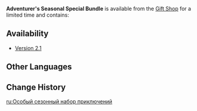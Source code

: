 {{Item Infobox
|id           = 115034
|type         = Bundles
|quality      = 3
|description  = 
|source1      = [[Gift Shop]] for a limited time
}}
'''Adventurer's Seasonal Special Bundle''' is available from the [[Gift Shop]] for a limited time and contains: {{Card|Exotic Share Bundle|6}}{{Card|Mora|60,000}}

==Availability==
*[[Version 2.1]]

==Other Languages==
{{Other Languages
|en      = Adventurer's Seasonal Special Bundle
|zhs     = 冒险旺季特供包
|zhs_rm  = Màoxiǎn Wàngjì Tègōng Bāo
|zht     = 冒險旺季限定包
|zht_rm  = Màoxiǎn Wàngjì Xiàndìng Bāo
|zh_tl   = Adventure Season Special Bundle
|ja      = 冒険ピークシーズン限定パック
|ja_rm   = Bouken Piikushiizun Gentei Pakku
|ja_tl   = Adventure Peak Season Limited Pack
|ko      = 모험 성수기 특별 패키지
|ko_tl   = Adventure Peak Season Special Package
|es      = Paquete especial de temporada del aventurero
|es_tl   = Adventurer's Special Seasonal Package
|fr      = Pack saisonnier spécial de l'aventurier
|fr_tl   = Adventurer's Seasonal Special Pack
|ru      = Особый сезонный набор приключений
|ru_tl   = Special Seasonal Adventure Pack
|th      = แพ็กพิเศษประจำซีซันของนักผจญภัย
|th_rm   = 
|th_tl   = 
|vi      = Túi Nguyên Liệu Cao Điểm Mạo Hiểm
|vi_tl   = 
|de      = Sonderpaket der Abenteurersaison
|de_tl   = Special Pack of the Adventure Season
|id      = Adventurer's Seasonal Special Bundle
|pt      = Pacote Sazonal Especial do Aventureiro
|pt_tl   = 
|tr      = Maceracının Sezonluk Özel Paketi
|tr_tl   = 
|it      = Bundle stagionale speciale dell'avventuriere
|it_tl   = 
}}

==Change History==
{{Change History|2.1}}

[[ru:Особый сезонный набор приключений]]
